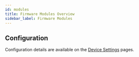 ```yaml
---
id: modules
title: Firmware Modules Overview
sidebar_label: Firmware Modules
---
```


<ModuleOverviewText/>

## Configuration

Configuration details are available on the [Device Settings](/docs/settings/modules) pages.
